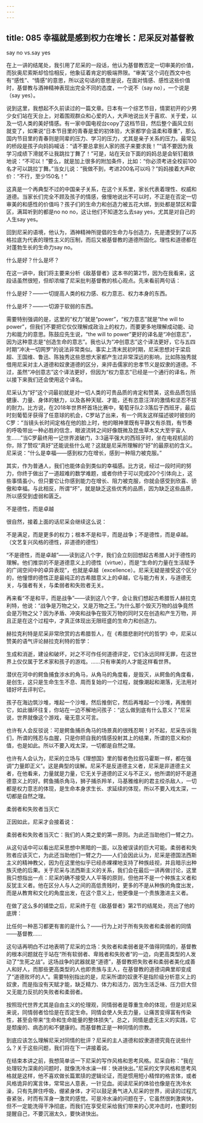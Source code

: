 ```yaml
---
---
---
```

title: 085 幸福就是感到权力在增长：尼采反对基督教
---







say no vs.say yes

在上一讲的结尾处，我引用了尼采的一段话，他认为基督教否定一切审美的价值，而狄奥尼索斯却恰恰相反，他象征着肯定的极端界限。“审美”这个词在西文中也有“感性”、“情感”的意思，所以这句话的意思是说，在面对情感、感性这些价值时，基督教与酒神精神表现出完全不同的态度，一个说不（say no），一个说是（say yes）。

说到这里，我想起不久前读过的一篇文章。日本有一个综艺节目，情窦初开的少男少女们站在天台上，对着围观群众和心爱的人，大声地说出关于喜欢、关于爱，以及一切人类的美好情感。有一家中国电视台copy了这档节目，然后整个画风立刻就变了，如果说“日本节目里的青春是爱的初体验，大家都学会温柔和尊重”，那么国内节目里的青春则是同辈的压力、学习的压力，尤其是亲子关系的压力。最常见的桥段是孩子向妈妈喊话：“请不要总拿别人家的孩子来要求我！”“请不要因为我学习成绩下滑就不让我跳拉丁舞了！”可是，站在天台下面的妈妈总是会斩钉截铁地说：“不可以！”要么，就是加上很多的附加条件，比如：“你必须考进全校前100名才可以跳拉丁舞。”当女儿说：“我做不到，考进200名可以吗？”妈妈接着大声砍价：“不行，至少150名！”

这真是一个再典型不过的中国亲子关系，在这个关系里，家长代表着理性、权威和道德。当家长们完全不顾及孩子的情感，傲慢地说出不可以时，不正是在否定一切审美的和感性的价值吗？孩子们的生命力和创造力被五花大绑，到处都是禁区和雷区，满耳听到的都是no no no，这让他们不知道怎么去say yes，尤其是对自己的人生say yes。

回到尼采的语境，他认为，酒神精神所提倡的生命力与创造力，先是遭受到了以苏格拉底为代表的理性主义的压制，而后又被基督教的道德所固化。理性和道德都在对蓬勃生长的生命力say no。


什么是好？什么是坏？

在这一讲中，我们将主要来分析《敌基督者》这本书的第2节，因为在我看来，这段话虽然很短，但却浓缩了尼采批判基督教的核心观点。先来看前两句话：

什么是好？——一切提高人类的权力感、权力意志、权力本身的东西。

什么是坏？——一切源于软弱的东西。

需要特别强调的是，这里的“权力”就是“power”，“权力意志”就是“the will to power”，但我们不要把它仅仅理解成政治上的权力，而要更多地理解成动能、动力和能力的意思。陈鼓应先生说，“the will to power”更好的译名是“冲创意志”，因为这种意志是“创造生命的意志”。我也认为“冲创意志”这个译法更好，它与五四时期“冲决一切网罗”的说法非常类似。事实上清末民初时期，尼采思想对于梁启超、王国维、鲁迅、陈独秀这些思想大家都产生过非常深远的影响，比如陈独秀就借用尼采对主人道德和奴隶道德的区分，来抨击儒家的忠孝节义是奴隶的道德。不过，虽然“冲创意志”这个译法更好，但因为“权力意志”已经是一个通行的译名，所以接下来我们还会使用这个译名。

尼采认为“好”这个词最初就是对一切人类的可贵品质的肯定和赞美，这些品质包括健康、力量、身体的魅力，以及各种天赋、才能，还有恣意汪洋的激情和坚忍不拔的耐力。比方说，在2018年世界杯首场比赛中，葡萄牙队2∶3落后于西班牙，最后时刻葡萄牙获得了任意球的机会，C罗站了出来，有一个网友这样描述彼时彼刻的C罗：“当镜头长时间定格在他的脸上时，他的眼神里既有平静又有杀戮，有节奏的呼吸带出一种必胜的信念，眼波流转之间好像既微及昆虫草木又大至宇宙人生……”当C罗最终用一记世界波破门，3∶3逼平强大的西班牙时，坐在电视机前的你，除了赞叹“真好”还能说些什么呢？这就是尼采所理解的“好”的最原初的含义。尼采说：“什么是幸福——感到权力在增长，感到一种阻力被克服。”

其实，作为普通人，我们也能体会到类似的幸福感。比方说，经过一段时间的努力，你终于做出了一道超难的数学难题，或者你终于可以完成20个引体向上，这些事情虽小，但只要它让你感到能力在增长、阻力被克服，你就会感受到欣喜、骄傲和幸福。与此相反，所谓“坏”，就是缺乏这些优秀的品质，因为缺乏这些品质，所以感受到虚弱和匮乏。


不是德性，而是卓越

很自然，接着上面的话尼采会继续这么说：

不是满足，而是更多的权力；根本不是和平，而是战争；不是德性，而是卓越。（文艺复兴风格的德性，非道德的德性）

“不是德性，而是卓越”——读到这八个字，我们会立刻回想起古希腊人对于德性的理解。他们推崇的不是道德意义上的德性（virtue），而是“生命的力量在生活赋予的广阔空间中的卓异表现”，也就是卓越（excellence）。尼采无疑是接受这个区分的，他憧憬的德性正是最纯正的古希腊意义上的卓越，它与能力有关，与道德无关，与强者有关，与柔弱者和失败者无关。

再来看“不是和平，而是战争”——读到这八个字，会让我们想起古希腊哲人赫拉克利特，他说：“战争是万物之父，又是万物之王。”为什么那个毁灭万物的战争竟然会是万物之父？因为矛盾、冲突和战争在毁灭万物的同时又在创造和产生万物，并且正是在这个过程中，才真正体现出无限旺盛的生命力和创造力。

赫拉克利特是尼采非常欣赏的古希腊哲人，在《希腊悲剧时代的哲学》中，尼采以赞美的语气评论赫拉克利特的哲学：

生成和消逝，建设和破坏，对之不可作任何道德评定，它们永远同样无罪，在这世界上仅仅属于艺术家和孩子的游戏。……只有审美的人才能这样看世界。

潜伏在河中的鳄鱼捕食涉水的角马，从角马的角度看，是毁灭，从鳄鱼的角度看，是创生，这只是生命生生不息、周而复始的一个过程，就像潮起和潮落，无法用对错好坏去评判它。

孩子在海边筑沙堆，堆起一个沙堆，然后推倒它，然后再堆起一个沙堆，再推倒它，如此循环往复，你站在一边不解地问孩子：“这么做到底有什么意义？”尼采说，世界就像这个游戏，毫无意义可言。

也许有人会反驳说：可是鳄鱼捕杀角马的场景真的很残忍啊！对不起，尼采告诉我们，所谓的残忍与血腥，只是你把自我的情感投射其上的结果，所谓的意义和价值，也是如此。所以不要入戏太深，一切都是自然之理。

也许有人会认为，尼采的立场与《理想国》里的智者色拉叙马霍斯一样，都在强调“力量即正义”。这是典型的误解。尼采不是反道德主义者，尼采是非道德主义者，在他看来，力量就是力量，它无关乎道德的正义与不正义，他所谓的好不是道德意义上的好。鳄鱼捕杀角马，狮子捕杀羚羊，马基雅维利的君主绞杀敌人，一切都是权力意志的体现，是生命本身求生长、求延续的体现，所以不要入戏太深，一切都是自然之理。


柔弱者和失败者当灭亡

正因如此，尼采才会接着说：

柔弱者和失败者当灭亡：我们的人类之爱的第一原则。为此还当助他们一臂之力。

从这句话中可以看出尼采思想中黑暗的一面，以及被误读的巨大可能。柔弱者和失败者应该灭亡，为此还当助他们一臂之力——人们会因此认为，尼采是德国法西斯主义的精神教父，因为在这里他似乎已经赤裸裸地支持了种族歧视，并且暗示出种族灭绝的后果。关于尼采与法西斯主义的关系，我们会在最后一讲再做讨论，这里我只想指出一点：尼采的确不接受人人平等的原则，但他并不是一个种族主义者和反犹主义者。他在区分人与人之间的高低贵贱时，更多的不是从种族的角度出发，而是从教育和文化的角度出发，在这个意义上，他更像是一个贵族激进主义者。

在做了这么多的铺垫之后，尼采终于在《敌基督者》第2节的结尾处，亮出了他的底牌：

比任何一种恶习都更有害的是什么？——行为上对于所有失败者和柔弱者的同情——基督教……

这句话再明白不过地表明了尼采的立场：失败者和柔弱者是不值得同情的，基督教的根本问题就在于站在“所有软弱者、卑贱者和失败者”的一边，向更高类型的人发动了“生死之战”。这场战争的武器就是“道德”，基督教把失败者和柔弱者美化成善人和好人，而那些更高类型的人也即贵族与主人，在基督教的道德词典里却变成了“道德败坏的人”。需要特别指出的是，尼采所谓的奴隶不是指阶级分析意义上的奴隶，而是指没有天赋才能，缺乏精力、体力和活力，因为生活乏味、压力巨大但又无能力反抗的失败者和柔弱者。

按照现代世界尤其是自由主义的伦理观，同情弱者是尊重生命的体现，但是对尼采来说，同情弱者恰恰是在否定生命。同情会使人失去力量，让痛苦变得富有传染性，甚至会带来“生命和生命能量的整体损失”。总之，同情是虚无主义的实践，它是颓废的、病态的和不健康的。而基督教正是一种同情的宗教。

到底应该怎么理解尼采对同情的批评？尼采的主人道德和奴隶道德究竟在说些什么？关于这些问题，我们将在下一讲接着说。

在结束本讲之前，我想简单谈一下尼采的写作风格和思考风格。尼采自称：“我在处理较为深奥的问题时，就像洗冷水澡一样：快进快出。”尼采的文字风格和思考风格就是这样，他不喜欢做长篇累牍的逻辑论证，而是惯用短小精悍的格言体，或者风格诡异的寓言体，常常出人意表，一针见血。阅读尼采的体验也像是在洗冷水澡，只有先屏住呼吸，绷紧身体，才可以鼓足勇气进入尼采的世界，阅读的过程亢奋紧张，时而有浑身一激灵的感觉。可是冷水澡的问题在于，它虽然很刺激爽快，但不一定能洗得干净彻底，而我们在享受尼采给我们带来的心灵冲击时，也要时刻提醒自己，不要沉溺太久，要快进快出。
